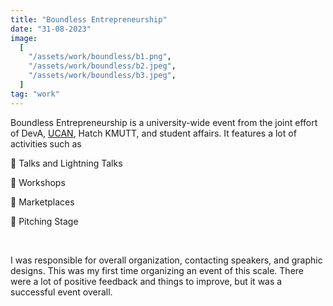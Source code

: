 ```yaml
---
title: "Boundless Entrepreneurship"
date: "31-08-2023"
image:
  [
    "/assets/work/boundless/b1.png",
    "/assets/work/boundless/b2.jpeg",
    "/assets/work/boundless/b3.jpeg",
  ]
tag: "work"
---
```


Boundless Entrepreneurship is a university-wide event from the joint effort of DevA,
[UCAN](https://www.facebook.com/profile.php?id=100090000707117), Hatch KMUTT, and student affairs. It features a lot of activities such as

📌 Talks and Lightning Talks

📌 Workshops

📌 Marketplaces

📌 Pitching Stage

&nbsp;

I was responsible for overall organization, contacting speakers, and graphic designs.
This was my first time organizing an event of this scale.
There were a lot of positive feedback and things to improve,
but it was a successful event overall.
